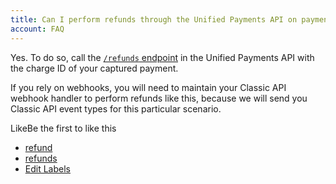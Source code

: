 ```yaml
---
title: Can I perform refunds through the Unified Payments API on payments created using the Classic API?
account: FAQ 
---
```


Yes. To do so, call the [`/refunds` endpoint](/display/DOCS/Refund+a+payment) in the Unified Payments API with the charge ID of your captured payment.

If you rely on webhooks, you will need to maintain your Classic API webhook handler to perform refunds like this, because we will send you Classic API event types for this particular scenario.

LikeBe the first to like this

*   [refund](/label/FAQ/refund)
*   [refunds](/label/FAQ/refunds)
*   [Edit Labels](# "Edit Labels (Type 'l')")




